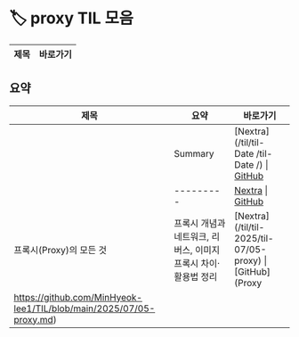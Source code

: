 # 🏷️ proxy TIL 모음

| 제목 | 바로가기 |
|------|----------|

## 요약

| 제목 | 요약 | 바로가기 |
|------|------|----------|
|  |  Summary  | [Nextra](/til/til- Date /til- Date /) \| [GitHub]() |
|  | --------- | [Nextra](/til/til-/til-/) \| [GitHub]() |
| 프록시(Proxy)의 모든 것 |  프록시 개념과 네트워크, 리버스, 이미지 프록시 차이·활용법 정리  | [Nextra](/til/til- 2025/til-07/05-proxy) \| [GitHub](Proxy
https://github.com/MinHyeok-lee1/TIL/blob/main/2025/07/05-proxy.md) |
